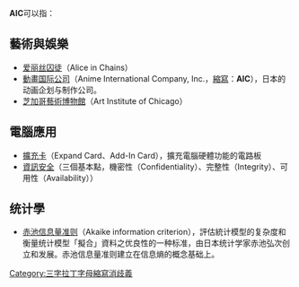 '''AIC '''可以指：

== 藝術與娛樂 ==
* [[爱丽丝囚徒|爱丽丝囚徒]]（Alice in Chains）
* [[動畫国际公司|動畫国际公司]]（Anime International Company, Inc.，[[縮寫|縮寫]]：'''AIC'''），日本的动画企划与制作公司。
* [[芝加哥藝術博物館|芝加哥藝術博物館]]（Art Institute of Chicago）

==電腦應用==
*[[擴充卡|擴充卡]]（Expand Card、Add-In Card），擴充電腦硬體功能的電路板
*[[資訊安全|資訊安全]]（三個基本點，機密性（Confidentiality）、完整性（Integrity）、可用性（Availability））

==统计學==
*[[赤池信息量准则|赤池信息量准则]]（Akaike information criterion），評估統计模型的复杂度和衡量统计模型「擬合」資料之优良性的一种标准，由日本统计学家赤池弘次创立和发展。赤池信息量准则建立在信息熵的概念基础上。

{{disambig|A}}
[[Category:三字拉丁字母縮寫消歧義|Category:三字拉丁字母縮寫消歧義]]
